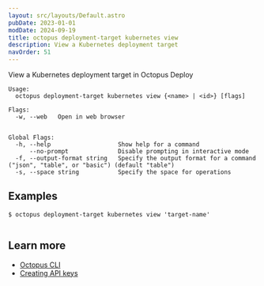 ```yaml
---
layout: src/layouts/Default.astro
pubDate: 2023-01-01
modDate: 2024-09-19
title: octopus deployment-target kubernetes view
description: View a Kubernetes deployment target
navOrder: 51
---
```


View a Kubernetes deployment target in Octopus Deploy

```
Usage:
  octopus deployment-target kubernetes view {<name> | <id>} [flags]

Flags:
  -w, --web   Open in web browser


Global Flags:
  -h, --help                   Show help for a command
      --no-prompt              Disable prompting in interactive mode
  -f, --output-format string   Specify the output format for a command ("json", "table", or "basic") (default "table")
  -s, --space string           Specify the space for operations

```

## Examples

<SamplesInstance />

```
$ octopus deployment-target kubernetes view 'target-name'


```

## Learn more

- [Octopus CLI](/docs/octopus-rest-api/cli)
- [Creating API keys](/docs/octopus-rest-api/how-to-create-an-api-key)